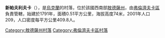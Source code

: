 {{expand|time=2016-09-03T01:45:31+00:00}}
{{unreferenced|time=2016-09-03T01:45:31+00:00}}
{{coord|47|23|46|N|29|44|26|E|scale:30000|display=title}}

'''新帕夫利夫卡'''（{{lang-uk|Новопавлівка}}），是[[烏克蘭|烏克蘭]]的村落，位於該國西南部[[敖德薩州|敖德薩州]]，由[[弗倫濟夫卡區|弗倫濟夫卡區]]負責管轄，始建於1791年，面積0.51平方公里，海拔高度74米，2001年人口209，人口密度每平方公里409.8人。

{{DEFAULTSORT:Новопавлівка}}
[[Category:敖德薩州村落|Category:敖德薩州村落]]
[[Category:弗倫濟夫卡區村落|Category:弗倫濟夫卡區村落]]


{{Odessa-geo-stub}}